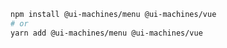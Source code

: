 ```bash
npm install @ui-machines/menu @ui-machines/vue
# or
yarn add @ui-machines/menu @ui-machines/vue
```
